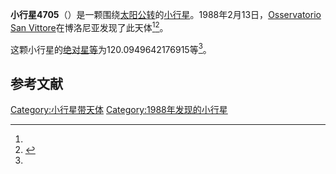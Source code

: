 {{Infobox planet
| bgcolour = #FFFFC0
| name = 4705 Secchi
| symbol = 
| image = 
| caption = 
| discovery = yes
| discovery_ref = 
| discoverer = [[Osservatorio_San_Vittore|Osservatorio San Vittore]]
| discovery_site = [[博洛尼亚|博洛尼亚]] 
| discovered = 1988年2月13日
| designations = yes
| mp_name = 
| named_after = 
| alt_names = 1988 CK/ 1951 XP / 1970 AY / 1972 TN5 / 1979 QC9
| mp_category = [[主带小行星|主带小行星]]
| orbit_ref = <ref name="a">[http://ssd.jpl.nasa.gov/sbdb.cgi?sstr=4705 4705 Secchi] {{Wayback|url=http://ssd.jpl.nasa.gov/sbdb.cgi?sstr=4705 |date=20201124010328 }}，小行星數據庫瀏覽器（JPL Small-Body Database Browser）－[[美国国家航空航天局|美国国家航空航天局]]喷气推进实验室</ref>
| epoch = 2456400.5 (2013年4月18日更新)
| aphelion = {{convert|2.625915143005505|AU|km|3|abbr=on|lk=out}}
| perihelion = {{convert|2.033385450401158|AU|km|3|abbr=on}}
| semimajor = {{convert|2.329650296703332|AU|km|3|abbr=on}}
| eccentricity = 0.127171381
| period = 1298.776817 [[日|日]]<br />3.56[[儒略年|儒略年]]
| avg_speed = 
| inclination = 8.6412219681037
| asc_node = 328.683572042729
| mean_anomaly = 
| arg_peri = 120.0949642176915
| satellites = 
| physical_characteristics = yes
| dimensions = 
| mass = 
| density = 
| surface_grav = 
| escape_velocity = 
| sidereal_day = 
| axial_tilt = 
| pole_ecliptic_lat = 
| pole_ecliptic_lon = 
| albedo = 
| temperatures= 
| temp_name1 = 
| mean_temp_1 = 
| max_temp_1 = 
| temp_name2 = 
| max_temp_2 = 
| spectral_type = 
| abs_magnitude = 120.0949642176915
}}

'''小行星4705'''（{{lang-en|4705 Secchi}}）是一颗围绕[[太阳|太阳]][[公转|公转]]的[[小行星|小行星]]。1988年2月13日，[[Osservatorio_San_Vittore|Osservatorio San Vittore]]在博洛尼亚发现了此天体<ref name="a" /><ref>{{cite news|title=小行星列表|url=http://cfa-www.harvard.edu/iau/lists/NumberedMPs.txt|accessdate=2013-07-08|newspaper=哈佛大学|archive-date=2008-05-17|archive-url=https://web.archive.org/web/20080517010638/http://cfa-www.harvard.edu/iau/lists/NumberedMPs.txt|dead-url=no}}</ref>。

这颗小行星的[[绝对星等|绝对星等]]为120.0949642176915等<ref name="a" />。

==参考文献==
{{reflist}}
{{Minor Planet Number|[[小行星4704|小行星4704]]|[[小行星4706|小行星4706]]}}

{{小天体}}

[[Category:小行星带天体|Category:小行星带天体]]
[[Category:1988年发现的小行星|Category:1988年发现的小行星]]

{{asteroid-stub}}